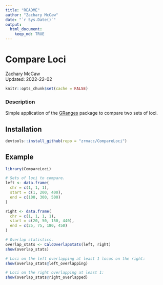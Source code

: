 ```yaml
---
title: "README"
author: "Zachary McCaw"
date: "`r Sys.Date()`"
output: 
  html_document: 
    keep_md: TRUE
--- 
```


# Compare Loci

Zachary McCaw <br>
Updated: 2022-22-02

```r
knitr::opts_chunk$set(cache = FALSE)
```

### Description

Simple application of the [GRanges](https://bioconductor.org/packages/devel/bioc/vignettes/GenomicRanges/inst/doc/GenomicRangesIntroduction.html) package to compare two sets of loci.

## Installation

```R
devtools::install_github(repo = "zrmacc/CompareLoci")
```

## Example

```R
library(CompareLoci)

# Sets of loci to compare. 
left <- data.frame(
  chr = c(1, 1, 1),
  start = c(1, 200, 400),
  end = c(100, 300, 500)
)

right <- data.frame(
  chr = c(1, 1, 1, 1),
  start = c(20, 50, 150, 440),
  end = c(25, 75, 180, 450)
)

# Overlap statistics.
overlap_stats <- CalcOverlapStats(left, right)
show(overlap_stats)

# Loci on the left overlapping at least 1 locus on the right:
show(overlap_stats@left_overlapping)

# Loci on the right overlapping at least 1:
show(overlap_stats@right_overlapped)

```

